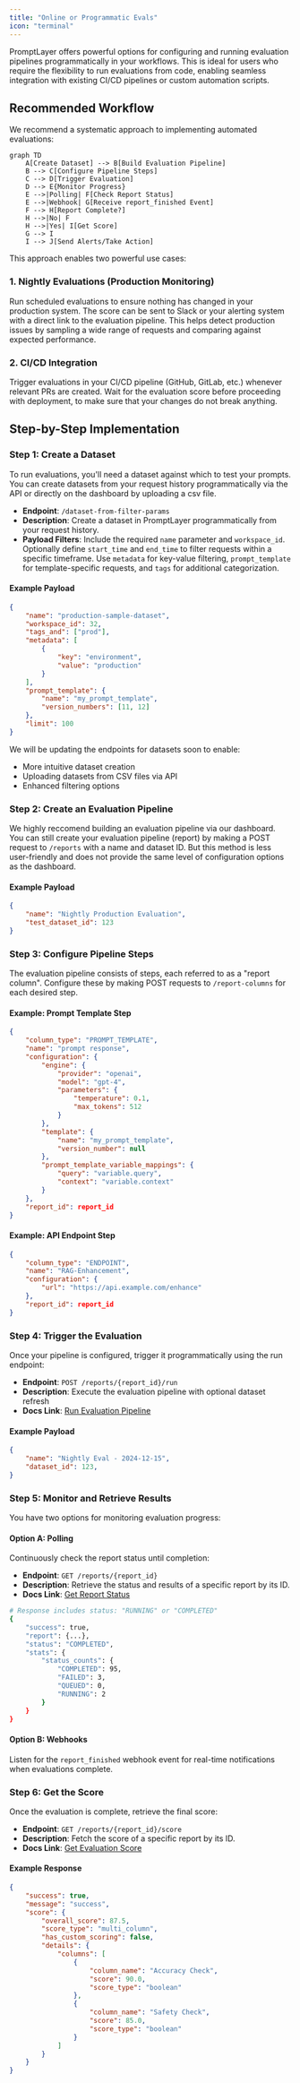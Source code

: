 ```yaml
---
title: "Online or Programmatic Evals"
icon: "terminal"
---
```


PromptLayer offers powerful options for configuring and running evaluation pipelines programmatically in your workflows. This is ideal for users who require the flexibility to run evaluations from code, enabling seamless integration with existing CI/CD pipelines or custom automation scripts.

## Recommended Workflow

We recommend a systematic approach to implementing automated evaluations:

```mermaid
graph TD
    A[Create Dataset] --> B[Build Evaluation Pipeline]
    B --> C[Configure Pipeline Steps]
    C --> D[Trigger Evaluation]
    D --> E{Monitor Progress}
    E -->|Polling| F[Check Report Status]
    E -->|Webhook| G[Receive report_finished Event]
    F --> H[Report Complete?]
    H -->|No| F
    H -->|Yes| I[Get Score]
    G --> I
    I --> J[Send Alerts/Take Action]
```

This approach enables two powerful use cases:

### 1. Nightly Evaluations (Production Monitoring)
Run scheduled evaluations to ensure nothing has changed in your production system. The score can be sent to Slack or your alerting system with a direct link to the evaluation pipeline. This helps detect production issues by sampling a wide range of requests and comparing against expected performance.

### 2. CI/CD Integration
Trigger evaluations in your CI/CD pipeline (GitHub, GitLab, etc.) whenever relevant PRs are created. Wait for the evaluation score before proceeding with deployment, to make sure that your changes do not break anything.

## Step-by-Step Implementation

### Step 1: Create a Dataset

To run evaluations, you'll need a dataset against which to test your prompts. You can create datasets from your request history programmatically via the API or directly on the dashboard by uploading a csv file.

- **Endpoint**: `/dataset-from-filter-params`
- **Description**: Create a dataset in PromptLayer programmatically from your request history.
- **Payload Filters**: Include the required `name` parameter and `workspace_id`. Optionally define `start_time` and `end_time` to filter requests within a specific timeframe. Use `metadata` for key-value filtering, `prompt_template` for template-specific requests, and `tags` for additional categorization.

#### Example Payload

```json
{
    "name": "production-sample-dataset",
    "workspace_id": 32,
    "tags_and": ["prod"],
    "metadata": [
        {
            "key": "environment",
            "value": "production"
        }
    ],
    "prompt_template": {
        "name": "my_prompt_template",
        "version_numbers": [11, 12]
    },
    "limit": 100
}
```

We will be updating the endpoints for datasets soon to enable:
- More intuitive dataset creation
- Uploading datasets from CSV files via API
- Enhanced filtering options

### Step 2: Create an Evaluation Pipeline

We highly reccomend building an evaluation pipeline via our dashboard. You can still create your evaluation pipeline (report) by making a POST request to `/reports` with a name and dataset ID.
But this method is less user-friendly and does not provide the same level of configuration options as the dashboard.

#### Example Payload

```json
{
    "name": "Nightly Production Evaluation",
    "test_dataset_id": 123
}
```

### Step 3: Configure Pipeline Steps

The evaluation pipeline consists of steps, each referred to as a "report column". Configure these by making POST requests to `/report-columns` for each desired step.

#### Example: Prompt Template Step

```json
{
    "column_type": "PROMPT_TEMPLATE",
    "name": "prompt response",
    "configuration": {
        "engine": {
            "provider": "openai",
            "model": "gpt-4",
            "parameters": {
                "temperature": 0.1,
                "max_tokens": 512
            }
        },
        "template": {
            "name": "my_prompt_template",
            "version_number": null
        },
        "prompt_template_variable_mappings": {
            "query": "variable.query",
            "context": "variable.context"
        }
    },
    "report_id": report_id
}
```

#### Example: API Endpoint Step

```json
{
    "column_type": "ENDPOINT",
    "name": "RAG-Enhancement",
    "configuration": {
        "url": "https://api.example.com/enhance"
    },
    "report_id": report_id
}
```

### Step 4: Trigger the Evaluation

Once your pipeline is configured, trigger it programmatically using the run endpoint:

- **Endpoint**: `POST /reports/{report_id}/run`
- **Description**: Execute the evaluation pipeline with optional dataset refresh
- **Docs Link**: [Run Evaluation Pipeline](../reference/run-report)

#### Example Payload

```json
{
    "name": "Nightly Eval - 2024-12-15",
    "dataset_id": 123,
}
```

### Step 5: Monitor and Retrieve Results

You have two options for monitoring evaluation progress:

#### Option A: Polling
Continuously check the report status until completion:

- **Endpoint**: `GET /reports/{report_id}`
- **Description**: Retrieve the status and results of a specific report by its ID.
- **Docs Link**: [Get Report Status](../reference/get-report)

```bash
# Response includes status: "RUNNING" or "COMPLETED"
{
    "success": true,
    "report": {...},
    "status": "COMPLETED",
    "stats": {
        "status_counts": {
            "COMPLETED": 95,
            "FAILED": 3,
            "QUEUED": 0,
            "RUNNING": 2
        }
    }
}
```

#### Option B: Webhooks
Listen for the `report_finished` webhook event for real-time notifications when evaluations complete.

### Step 6: Get the Score

Once the evaluation is complete, retrieve the final score:

- **Endpoint**: `GET /reports/{report_id}/score`
- **Description**: Fetch the score of a specific report by its ID.
- **Docs Link**: [Get Evaluation Score](../reference/get-report-score)

#### Example Response

```json
{
    "success": true,
    "message": "success",
    "score": {
        "overall_score": 87.5,
        "score_type": "multi_column",
        "has_custom_scoring": false,
        "details": {
            "columns": [
                {
                    "column_name": "Accuracy Check",
                    "score": 90.0,
                    "score_type": "boolean"
                },
                {
                    "column_name": "Safety Check",
                    "score": 85.0,
                    "score_type": "boolean"
                }
            ]
        }
    }
}
```